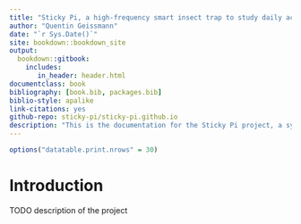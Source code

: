 ```yaml
--- 
title: "Sticky Pi, a high-frequency smart insect trap to study daily activity in the field"
author: "Quentin Geissmann"
date: "`r Sys.Date()`"
site: bookdown::bookdown_site
output: 
  bookdown::gitbook:
    includes:
       in_header: header.html
documentclass: book
bibliography: [book.bib, packages.bib]
biblio-style: apalike
link-citations: yes
github-repo: sticky-pi/sticky-pi.github.io
description: "This is the documentation for the Sticky Pi project, a system to study insect activity in the field."
---
```


```r
options("datatable.print.nrows" = 30)
```

# Introduction{-}


TODO description of the project 